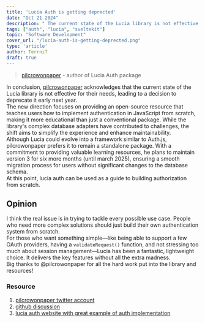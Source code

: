 ```yaml
---
title: 'Lucia Auth is getting deprected'
date: "Oct 21 2024"
description: " The current state of the Lucia library is not effective for their needs, leading to a decision to deprecate it early next year"
tags: ["auth", "lucia", "sveltekit"]
topic: "Software Development"
cover_url: "/lucia-auth-is-getting-deprected.png"
type: 'article'
author: TerrniT
draft: true   
---
```


> [pilcrowonpaper](https://github.com/pilcrowonpaper) - author of Lucia Auth package   
   
In conclusion, [pilcrowonpaper](https://github.com/pilcrowonpaper) acknowledges that the current state of the Lucia library is not effective for their needs, leading to a decision to deprecate it early next year.    
The new direction focuses on providing an open-source resource that teaches users how to implement authentication in JavaScript from scratch, making it more educational than just a conventional package. While the library's complex database adapters have contributed to challenges, the shift aims to simplify the experience and enhance maintainability.    
Although Lucia could evolve into a framework similar to Auth.js, pilcrowonpaper prefers it to remain a standalone package. With a commitment to providing valuable learning resources, he plans to maintain version 3 for six more months (until march 2025), ensuring a smooth migration process for users without significant changes to the database schema.   
At this point, lucia auth can be used as a guide to building authorization from scratch.   
   
## Opinion    
I think the real issue is in trying to tackle every possible use case. People who need more complex solutions should just build their own authentication system from scratch.   
For those who want something simple—like being able to support a few OAuth providers, having a `validateRequest()` function, and not stressing too much about session management—Lucia has been a fantastic, lightweight choice. It delivers the key features without all the extra madness.   
Big thanks to @pilcrowonpaper for all the hard work put into the library and resources! 


### Resource
1) [pilcrowonpaper twitter account](https://x.com/pilcrowonpaper)
2) [github discussion](https://github.com/lucia-auth/lucia/discussions/1707)
3) [lucia auth website with great example of auth implementation](https://lucia-auth.com/)
